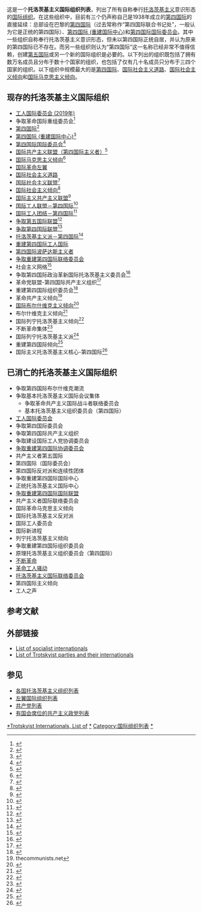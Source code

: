 {{for|各国托洛茨基主义政党和组织|各国托洛茨基主义组织列表}}
{{托洛茨基主义}}
这是一个'''托洛茨基主义国际组织列表'''，列出了所有自称奉行[[托洛茨基主义|托洛茨基主义]]意识形态的[[国际政党组织|国际组织]]。在这些组织中，目前有三个仍声称自己是1938年成立的[[第四国际|第四国际]]的直接延续：总部设在巴黎的[[第四国际|第四国际]]（过去常称作“第四国际联合书记处”，一般认为它是正统的第四国际）、[[第四国际_(重建国际中心)|第四国际 (重建国际中心)]]和[[第四国际国际委员会|第四国际国际委员会]]。其中一些组织自称奉行托洛茨基主义意识形态，但未以第四国际正统自居，并认为原来的第四国际已不存在。而另一些组织则认为“第四国际”这一名称已经非常不值得信赖，创建[[第五国际|第五国际]]或另一个新的国际组织是必要的。以下列出的组织既包括了拥有数万名成员且分布于数十个国家的组织，也包括了仅有几十名成员只分布于三四个国家的组织。以下组织中规模最大的是[[第四国际|第四国际]]、[[国际社会主义道路|国际社会主义道路]]、[[国际社会主义倾向|国际社会主义倾向]]和[[国际马克思主义倾向|国际马克思主义倾向]]。

==现存的托洛茨基主义国际组织==
*[[工人国际委员会_(2019年)|工人国际委员会 (2019年)]]
*争取革命国际重组委员会<ref>{{Cite web|url=https://socialism.com/committee-revolutionary-international-regroupment-crir/|title=Committee for Revolutionary International Regroupment (CRIR)|website=Freedom Socialist Party|language=en-US|access-date=2020-04-19|archive-date=2020-12-11|archive-url=https://web.archive.org/web/20201211040125/https://socialism.com/committee-revolutionary-international-regroupment-crir/|dead-url=no}}</ref>
*[[第四国际|第四国际]]<ref>{{Cite web |url=http://internationalviewpoint.org/ |title=国际观点 |access-date=2016-01-15 |archive-date=2021-03-17 |archive-url=https://web.archive.org/web/20210317082136/https://internationalviewpoint.org/ |dead-url=no }}</ref>
*[[第四国际_(重建国际中心)|第四国际 (重建国际中心)]]<ref>{{Cite web |url=http://www.quatrieme-internationale.org/?lang=en |title=第四国际 (重建国际中心) |accessdate=2016-01-15 |archive-date=2015-04-15 |archive-url=https://web.archive.org/web/20150415061147/http://www.quatrieme-internationale.org/?lang=en |dead-url=no }}</ref>
*[[第四国际国际委员会|第四国际国际委员会]]<ref>{{Cite web |url=http://www.wsws.org/ |title=世界社会主义网站 |accessdate=2016-01-15 |archive-date=2008-09-13 |archive-url=https://web.archive.org/web/20080913125415/http://www.wsws.org/ |dead-url=no }}</ref>
*[[国际共产主义联盟（第四国际主义者）|国际共产主义联盟（第四国际主义者）]]<ref>{{Cite web |url=http://www.icl-fi.org/ |title=国际共产主义联盟（第四国际主义者） |access-date=2016-01-15 |archive-date=2021-03-14 |archive-url=https://web.archive.org/web/20210314231850/https://www.icl-fi.org/ |dead-url=no }}</ref>
*[[国际马克思主义倾向|国际马克思主义倾向]]<ref>{{Cite web |url=http://www.socialist.net/ |title=国际马克思主义倾向 |access-date=2016-01-15 |archive-date=2012-09-16 |archive-url=https://web.archive.org/web/20120916214349/http://www.socialist.net/ |dead-url=no }}</ref>
*[[国际革命左翼|国际革命左翼]]
*[[国际社会主义替代|国际社会主义道路]]
*[[国际社会主义联盟|国际社会主义联盟]]<ref>{{Cite web |url=http://lis-isl.org/en/2019/05/24/nacio-la-liga-internacional-socialista/ |title=The International Socialist League is born |access-date=2021-03-05 |archive-date=2021-01-21 |archive-url=https://web.archive.org/web/20210121201133/http://lis-isl.org/en/2019/05/24/nacio-la-liga-internacional-socialista/ |dead-url=no }}</ref>
*[[国际社会主义倾向|国际社会主义倾向]]<ref>{{Cite web |url=http://internationalsocialists.org/ |title=国际社会主义者 |access-date=2016-01-15 |archive-date=2021-02-24 |archive-url=https://web.archive.org/web/20210224122023/http://internationalsocialists.org/ |dead-url=no }}</ref>
*[[国际主义共产主义联盟|国际主义共产主义联盟]]<ref>{{Cite web |url=http://www.union-communiste.org/ |title=国际主义共产主义联盟 |access-date=2016-01-15 |archive-date=2017-02-02 |archive-url=https://web.archive.org/web/20170202084804/http://www.union-communiste.org/ |dead-url=no }}</ref>
*[[国际工人联盟－第四国际|国际工人联盟－第四国际]]<ref>{{Cite web |url=http://www.litci.org/en/ |title=国际工人联盟－第四国际 |accessdate=2016-01-15 |archive-date=2014-06-04 |archive-url=https://archive.is/20140604103824/http://www.litci.org/en/ |dead-url=no }}</ref>
*[[国际工人团结－第四国际|国际工人团结－第四国际]]<ref>{{Cite web |url=http://www.uit-ci.org/ |title=国际工人团结－第四国际 |access-date=2016-01-15 |archive-date=2021-01-26 |archive-url=https://web.archive.org/web/20210126063039/http://www.uit-ci.org/ |dead-url=no }}</ref>
*[[争取第五国际联盟|争取第五国际联盟]]<ref>{{Cite web |url=http://www.fifthinternational.org/ |title=争取第五国际联盟 |accessdate=2016-01-15 |archive-date=2009-06-29 |archive-url=https://web.archive.org/web/20090629035734/http://www.fifthinternational.org/ |dead-url=yes }}</ref>
*[[争取第四国际联盟|争取第四国际联盟]]<ref>{{Cite web |url=http://www.internationalist.org/ |title=争取第四国际联盟 |accessdate=2016-01-15 |archive-date=2003-12-01 |archive-url=https://web.archive.org/web/20031201061307/http://internationalist.org/ |dead-url=no }}</ref>
*[[托洛茨基主义派－第四国际|托洛茨基主义派－第四国际]]<ref>{{Cite web |url=http://www.ft-ci.org/?lang=en |title=托洛茨基主义派－第四国际 |access-date=2016-01-15 |archive-url=https://web.archive.org/web/20180220033058/http://www.ft-ci.org/?lang=en |archive-date=2018-02-20 |dead-url=yes }}</ref>
*[[重建第四国际工人国际|重建第四国际工人国际]]
*[[第四国际波萨达斯主义者|第四国际波萨达斯主义者]]
*[[争取重建第四国际联络委员会|争取重建第四国际联络委员会]]
*社会主义网络<ref>{{Cite web|title=The Socialist Network|url=https://socialistnetwork.org/|access-date=2021-08-21|website=The Socialist Network|language=en-GB|archive-date=2022-03-30|archive-url=https://web.archive.org/web/20220330012129/https://socialistnetwork.org/}}</ref> 
*争取第四国际政治革新国际托洛茨基主义委员会<ref>{{cite web |url=http://www.itc4.org/ |title=International Trotskyist Committee |website=itc4.org}}</ref>
*革命党联盟-第四国际共产主义组织<ref>{{cite web |url=http://lrp-cofi.org/ |title=LRP-COFI |website=www.lrp-cofi.org |access-date=2022-05-18 |archive-date=2022-03-30 |archive-url=https://web.archive.org/web/20220330023447/http://www.lrp-cofi.org/ }}</ref>
*重建第四国际组织委员会<ref>{{Cite web|title=OCRFI-Fourth International|url=https://socialistorganizer.org/category/en/working-class-internationalism/ocrfi-fourth-international/|access-date=2021-08-24|website=Socialist Organizer|language=en|archive-date=2021-08-24|archive-url=https://web.archive.org/web/20210824081156/https://socialistorganizer.org/category/en/working-class-internationalism/ocrfi-fourth-international/}}</ref>
*革命共产主义倾向<ref>thecommunists.net</ref>
*[[国际布尔什维克主义倾向|国际布尔什维克主义倾向]]<ref>{{cite web |url=http://www.bolshevik.org/ |title=International Bolshevik Tendency |website=www.bolshevik.org |access-date=2016-01-15 |archive-date=2022-06-06 |archive-url=https://web.archive.org/web/20220606195212/http://www.bolshevik.org/ }}</ref>
*布尔什维克主义倾向<ref>{{Cite web|title=Bolshevik Tendency - For the rebirth of the Fourth International!|url=https://bolsheviktendency.org/|access-date=2021-08-24|website=Bolshevik Tendency|language=en-GB|archive-date=2022-04-18|archive-url=https://web.archive.org/web/20220418081321/https://bolsheviktendency.org/}}</ref>
*国际列宁托洛茨基主义倾向<ref>{{Cite web|title=International Leninist Trotskyist Tendency (ILTT)|url=https://www.cwgusa.org/?page_id=31|access-date=2021-08-21|website=Communist Workers Group (CWG-USA)|language=en-US|archive-date=2021-08-21|archive-url=https://web.archive.org/web/20210821140055/https://www.cwgusa.org/?page_id=31}}</ref>
*不断革命集体<ref>{{Cite web|title=Permanent Revolution Collective|url=http://www.revolucionpermanente.com/english/|access-date=2021-09-13|website=www.revolucionpermanente.com|archive-date=2021-09-13|archive-url=https://web.archive.org/web/20210913064906/http://www.revolucionpermanente.com/english/}}</ref> 
*国际列宁托洛茨基主义派<ref>{{Cite web|title=.::: FLTI :::.|url=http://www.flti-ci.org/index_eng.html|access-date=2021-09-13|website=www.flti-ci.org|archive-date=2022-05-12|archive-url=https://web.archive.org/web/20220512142543/http://www.flti-ci.org/index_eng.html}}</ref>
*重建第四国际倾向<ref>{{Cite web|title=Home - TRCI|url=http://trci-web.org/en/|access-date=2021-08-21|website=trci-web.org|archive-date=2021-08-21|archive-url=https://web.archive.org/web/20210821130113/http://trci-web.org/en/}}</ref>
*国际主义托洛茨基主义核心-第四国际<ref>{{Cite web|title=NTI-CI|url=https://ntici1938.wordpress.com/|access-date=2021-10-28|website=NTI-CI|language=es-ES|archive-date=2022-05-06|archive-url=https://web.archive.org/web/20220506104739/https://ntici1938.wordpress.com/}}</ref>

==已消亡的托洛茨基主义国际组织==
*争取第四国际布尔什维克潮流
*争取基本托洛茨基主义国际会议集体
**争取革命共产主义国际战斗者联络委员会
**基本托洛茨基主义组织委员会（第四国际）
*[[工人国际委员会|工人国际委员会]]
*争取第四国际委员会
*争取第四国际共产主义组织
*争取建设国际工人党协调委员会
*[[争取重建第四国际协调委员会|争取重建第四国际协调委员会]]
*共产主义者第五国际
*第四国际（国际委员会）
*第四国际反对派和连续性团体
*争取重建第四国际国际中心
*正统托洛茨基主义国际中心
*[[争取重建第四国际国际联盟|争取重建第四国际国际联盟]]
*共产主义者国际联络委员会
*国际革命马克思主义倾向
*国际托洛茨基主义反对派
*国际工人委员会
*国际新进程
*列宁托洛茨基主义倾向
*争取重建第四国际组织委员会
*原理托洛茨基主义组织委员会（第四国际）
*[[不断革命_(政治组织)|不断革命]]
*[[革命工人骚动|革命工人骚动]]
*[[托洛茨基主义国际联络委员会|托洛茨基主义国际联络委员会]]
*第四国际主义倾向
*工人之声

== 参考文献 ==
{{Reflist|30em}}

== 外部链接 ==
* [https://web.archive.org/web/20100125213017/http://www.broadleft.org/abbr.htm List of socialist internationals]
* [https://web.archive.org/web/20100211114427/http://www.broadleft.org/trotskyi.htm List of Trotskyist parties and their internationals]

== 参见 ==
{{Portal|共产主义|政党|国际关系}}
* [[各国托洛茨基主义组织列表|各国托洛茨基主义组织列表]]
* [[左翼国际组织列表|左翼国际组织列表]]
* [[共产党列表|共产党列表]]
* [[有国会席位的共产主义政党列表|有国会席位的共产主义政党列表]]

[[Category:托洛茨基主义政党|*Trotskyist Internationals, List of]]
[[Category:政黨國際|*]]
[[Category:国际组织列表|Category:国际组织列表]]
[[Category:托洛茨基主义国际组织|*]]